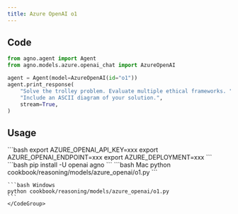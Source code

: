 ```yaml
---
title: Azure OpenAI o1
---
```


## Code

```python cookbook/reasoning/models/azure_openai/o1.py
from agno.agent import Agent
from agno.models.azure.openai_chat import AzureOpenAI

agent = Agent(model=AzureOpenAI(id="o1"))
agent.print_response(
    "Solve the trolley problem. Evaluate multiple ethical frameworks. "
    "Include an ASCII diagram of your solution.",
    stream=True,
)
```

## Usage

<Steps>
  <Snippet file="create-venv-step.mdx" />

  <Step title="Set your API key">
    ```bash
    export AZURE_OPENAI_API_KEY=xxx
    export AZURE_OPENAI_ENDPOINT=xxx
    export AZURE_DEPLOYMENT=xxx
    ```
  </Step>

  <Step title="Install libraries">
    ```bash
    pip install -U openai agno
    ```
  </Step>

  <Step title="Run Agent">
    <CodeGroup>
    ```bash Mac
    python cookbook/reasoning/models/azure_openai/o1.py
    ```

    ```bash Windows
    python cookbook/reasoning/models/azure_openai/o1.py
    ```
    </CodeGroup>
  </Step>
</Steps>